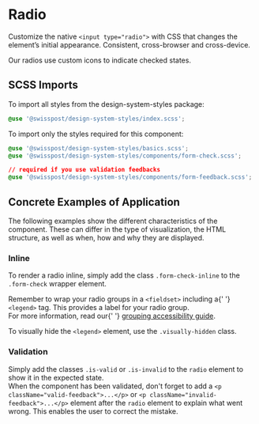 
<Meta title="Components/Radio" />

# Radio

<p className="lead">
  Customize the native <code>&lt;input type="radio"&gt;</code> with CSS that changes the element’s
  initial appearance. Consistent, cross-browser and cross-device.
</p>

Our radios use custom icons to indicate checked states.

<Canvas>
  <Story id="components-radio--default" />
</Canvas>
<div className="hide-col-default">
  <ArgsTable story="^" />
</div>

## SCSS Imports

To import all styles from the design-system-styles package:

```css dark
@use '@swisspost/design-system-styles/index.scss';
```

To import only the styles required for this component:

```css dark
@use '@swisspost/design-system-styles/basics.scss';
@use '@swisspost/design-system-styles/components/form-check.scss';

// required if you use validation feedbacks
@use '@swisspost/design-system-styles/components/form-feedback.scss';
```

## Concrete Examples of Application

The following examples show the different characteristics of the component. These can differ in the type of visualization, the HTML structure, as well as when, how and why they are displayed.

### Inline

To render a radio inline, simply add the class `.form-check-inline` to the `.form-check` wrapper element.

<div className="alert alert-info alert-md">
  Remember to wrap your radio groups in a <code>&lt;fieldset&gt;</code> including a{' '}
  <code>&lt;legend&gt;</code> tag. This provides a label for your radio group.
  <br />
  For more information, read our{' '}
  <a href="/?path=/docs/foundations-accessibility--page#grouping">grouping accessibility guide</a>.
</div>

To visually hide the `<legend>` element, use the `.visually-hidden` class.

<Canvas>
  <Story id="components-radio--inline" />
</Canvas>

### Validation

Simply add the classes `.is-valid` or `.is-invalid` to the `radio` element to show it in the expected state.<br/>
When the component has been validated, don't forget to add a `<p className="valid-feedback">...</p>` or `<p className="invalid-feedback">...</p>` element after the `radio` element to explain what went wrong. This enables the user to correct the mistake.

<Canvas>
  <Story id="components-radio--validation" />
</Canvas>
